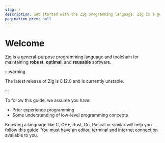 ```yaml
---
slug: /
description: Get started with the Zig programming language. Zig is a general-purpose programming language and toolchain for maintaining robust, optimal, and reusable software.
pagination_prev: null
---
```


# Welcome

[Zig](https://ziglang.org) is a general-purpose programming language and
toolchain for maintaining **robust**, **optimal**, and **reusable** software.

:::warning

The latest release of Zig is 0.12.0 and is currently unstable.

:::

To follow this guide, we assume you have:

- Prior experience programming
- Some understanding of low-level programming concepts

Knowing a language like C, C++, Rust, Go, Pascal or similar will help you follow
this guide. You must have an editor, terminal and internet connection available
to you.
